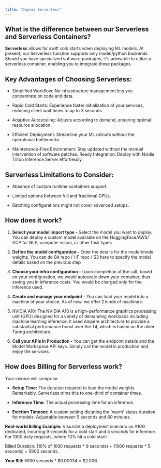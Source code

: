 ```yaml
---
title: "Deploy Serverless"
---
```


## **What is the difference between our Serverless and Serverless Containers?** 

**Serverless** allows for swift cold starts when deploying ML models. At present, our Serverless function supports only model/python backends. Should you have specialized software packages, it's advisable to utilize a serverless container, enabling you to integrate those packages.

## Key Advantages of Choosing Serverless:

* Simplified Workflow: No infrastructure management lets you concentrate on code and data.

* Rapid Cold Starts: Experience faster initialization of your services, reducing client wait times to up to 3 seconds

* Adaptive Autoscaling: Adjusts according to demand, ensuring optimal resource allocation.

* Efficient Deployment: Streamline your ML rollouts without the operational bottlenecks.

* Maintenance-Free Environment: Stay updated without the manual intervention of software patches. Ready Integration: Deploy with Nvidia Triton Inference Server effortlessly.

## Serverless Limitations to Consider:

* Absence of custom runtime containers support.

* Limited options between full and fractional GPUs.

* Batching configurations might not cover advanced setups.

## How does it work?

1.  **Select your model import type -** Select the model you want to deploy. You can deploy a custom model available on the HuggingFace/AWS/ GCP for NLP, computer vision, or other task types

2.  **Define the model configuration -** Enter the details for the model/model weights. You can do Git repo / HF repo / S3 here to specify the model details based on the previous step

3.  **Choose your infra configuration -** Upon completion of the call, based on your configuration, we would autoscale down your container, thus saving you in inference costs. You would be charged only for the inference used.

4.  **Create and manage your endpoint -** You can load your model into a machine of your choice. As of now, we offer 2 kinds of machines:  
   1.  NVIDIA A10: The NVIDIA A10 is a high-performance graphics processing unit (GPU) designed for a variety of demanding workloads including machine learning inference. It used Ampere architecture to provide a substantial performance boost over the T4, which is based on the older Turing architecture.

5.  **Call your APIs in Production -** You can get the endpoint details and the Model Workspace API keys. Simply call the model in production and enjoy the services.


## How does Billing for Serverless work? 

Your invoice will comprise: 

* **Setup Time:** The duration required to load the model weights. Remarkably, Serverless trims this to one-third of container times.

* **Inference Time:** The actual processing time for an inference.

* **Eviction Timeout:** A custom setting dictating the 'warm' status duration for models. Adjustable between 5 seconds and 60 minutes.

**Real-world Billing Example:** Visualize a deployment scenario on A10G dedicated, incurring 9 seconds for a cold start and 5 seconds for inference. For 1000 daily requests, where 10% hit a cold start:

Billed Duration: (10% of 1000 requests \* 9 seconds) + (1000 requests \* 5 seconds) = 5900 seconds.

**Your Bill:** 5900 seconds \* $0.00034 = $2.006.


## 






